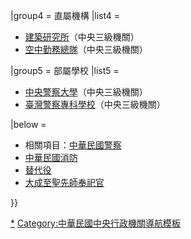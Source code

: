 {{Navbox
|name = 中華民國內政部所轄機關
|title = {{ROC}}[[中華民國內政部|內政部]]所轄機關（構）
|bodyclass = hlist
|image  = [[File:ROC Ministry of the Interior Logo.svg|100px]]

|group1 = 所屬機關
|list1  = {{Navbox |child
  |group2 = 中央三級機關
  |list2 =
* [[內政部警政署|警政署]]
* [[內政部消防署|消防署]]
* [[內政部役政署|役政署]]
* [[內政部移民署|移民署]]
* [[內政部營建署|營建署]]
  |group3 = 中央四級機關
  |list3  = [[內政部國土測繪中心|國土測繪中心]]{{.w}}[[內政部土地重劃工程處|土地重劃工程處]]
  }}

|group4 = 直屬機構
|list4 =
* [[內政部建築研究所|建築研究所]]（中央三級機關）
* [[內政部空中勤務總隊|空中勤務總隊]]（中央三級機關）

|group5 = 部屬學校
|list5 = 
* [[中央警察大學]]（中央三級機關）
* [[臺灣警察專科學校]]（中央三級機關）

|below =
* 相關項目：[[中華民國警察]]
* [[中華民國消防]]
* [[替代役]]
* [[大成至聖先師奉祀官]]
}}<noinclude>

[[Category:中華民國內政部|*]]
[[Category:中華民國中央行政機關導航模板]]
</noinclude>